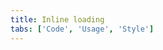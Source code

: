 ```yaml
---
title: Inline loading
tabs: ['Code', 'Usage', 'Style']
---
```


<ComponentCode
    name="Inline loading"
    component="inline-loading"
    variation="inline-loading"
    experimental
    hasReactVersion
    >
</ComponentCode>
<ComponentDocs component="inline-loading" experimental></ComponentDocs>
